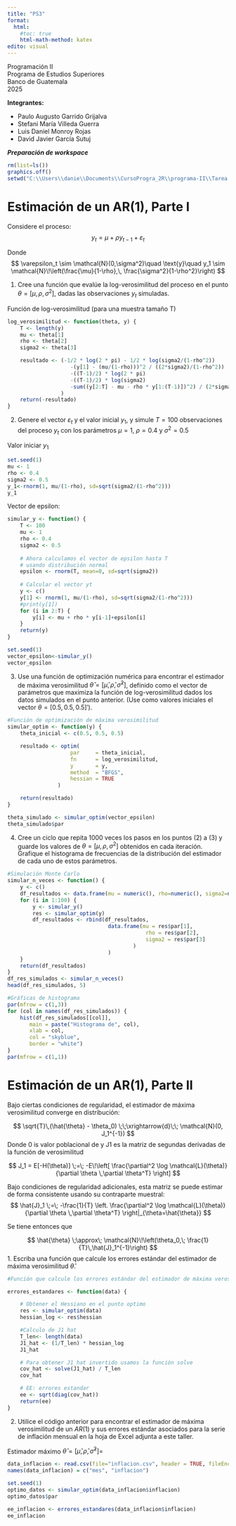 ```yaml
---
title: "PS3"
format:
  html:
    #toc: true
    html-math-method: katex
edito: visual
---
```


Programación II\
Programa de Estudios Superiores\
Banco de Guatemala\
2025

**Integrantes:**\

-   Paulo Augusto Garrido Grijalva
-   Stefani María Villeda Guerra
-   Luis Daniel Monroy Rojas
-   David Javier García Sutuj

***Preparación de workspace***
````r
rm(list=ls())
graphics.off()
setwd("C:\\Users\\danie\\Documents\\CursoProgra_2R\\programa-II\\Tarea 3")
````

# Estimación de un AR(1), Parte I

Considere el proceso: $$
y_t = \mu + \rho y_{t-1} + \varepsilon_t
$$

Donde $$
\varepsilon_t \sim \mathcal{N}(0,\sigma^2)\quad \text{y}\quad y_1 \sim \mathcal{N}\!\left(\frac{\mu}{1-\rho},\, \frac{\sigma^2}{1-\rho^2}\right)
$$

1.  Cree una función que evalúe la log-verosimilitud del proceso en el punto $\theta = [\mu, \rho, \sigma^2]$, dadas las observaciones $y_t$ simuladas.

Función de log-verosimilitud (para una muestra tamaño T)

```r
log_verosimilitud <- function(theta, y) {
    T <- length(y)
    mu <- theta[1]
    rho <- theta[2]
    sigma2 <- theta[3]

    resultado <- (-1/2 * log(2 * pi) - 1/2 * log(sigma2/(1-rho^2))
                    -(y[1] - (mu/(1-rho)))^2 / ((2*sigma2)/(1-rho^2))
                    -((T-1)/2) * log(2 * pi)
                    -((T-1)/2) * log(sigma2)
                    -sum((y[2:T] - mu - rho * y[1:(T-1)])^2) / (2*sigma2)
                 )
    return(-resultado)
}
```

2.  Genere el vector $\varepsilon_t$ y el valor inicial $y_1$, y simule $T = 100$ observaciones del proceso $y_t$ con los parámetros $\mu = 1$, $\rho = 0.4$ y $\sigma^2 = 0.5$

Valor iniciar $y_1$

```r
set.seed(1)
mu <- 1
rho <- 0.4
sigma2 <- 0.5
y_1<-rnorm(1, mu/(1-rho), sd=sqrt(sigma2/(1-rho^2)))
y_1

```

Vector de epsilon:

```r

simular_y <- function() {
    T <- 100
    mu <- 1
    rho <- 0.4
    sigma2 <- 0.5
    
    # Ahora calculamos el vector de epsilon hasta T
    # usando distribución normal
    epsilon <- rnorm(T, mean=0, sd=sqrt(sigma2))
    
    # Calcular el vector yt
    y <- c()
    y[1] <- rnorm(1, mu/(1-rho), sd=sqrt(sigma2/(1-rho^2)))
    #print(y[1])
    for (i in 2:T) {
        y[i] <- mu + rho * y[i-1]+epsilon[i]
    }
    return(y)
}

set.seed(1)
vector_epsilon<-simular_y()
vector_epsilon
```
3.  Use una función de optimización numérica para encontrar el estimador de máxima verosimilitud $\hat{\theta} = [\hat{\mu}, \hat{\rho}, \hat{\sigma}^2]$, definido como el vector de parámetros que maximiza la función de log-verosimilitud dados los datos simulados en el punto anterior. (Use como valores iniciales el vector $\theta = [0.5, 0.5, 0.5]'$).

```r
#Función de optimización de máxima verosimilitud 
simular_optim <- function(y) {
    theta_inicial <- c(0.5, 0.5, 0.5)

    resultado <- optim(
                    par     = theta_inicial,
                    fn      = log_verosimilitud,
                    y       = y,
                    method  = "BFGS",
                    hessian = TRUE
                )

    return(resultado)
}
```

```r
theta_simulado <- simular_optim(vector_epsilon)
theta_simulado$par
```

4.  Cree un ciclo que repita 1000 veces los pasos en los puntos (2) a (3) y guarde los valores de $\theta = [\mu, \rho, \sigma^2]$ obtenidos en cada iteración. Grafique el histograma de frecuencias de la distribución del estimador de cada uno de estos parámetros.

```r
#Simulación Monte Carlo
simular_n_veces <- function() {
    y <- c()
    df_resultados <- data.frame(mu = numeric(), rho=numeric(), sigma2=numeric())
    for (i in 1:100) {
        y <- simular_y()
        res <- simular_optim(y)
        df_resultados <- rbind(df_resultados,
                                data.frame(mu = res$par[1],
                                            rho = res$par[2],
                                            sigma2 = res$par[3]
                                        )
                                )
    }
    return(df_resultados)
}
df_res_simulados <- simular_n_veces()
head(df_res_simulados, 5)
```

```r
#Gráficas de histograma
par(mfrow = c(1,3))
for (col in names(df_res_simulados)) {
    hist(df_res_simulados[[col]], 
       main = paste("Histograma de", col), 
       xlab = col,
       col = "skyblue", 
       border = "white")
}
par(mfrow = c(1,1))
```

# Estimación de un AR(1), Parte II

Bajo ciertas condiciones de regularidad, el estimador de máxima verosimilitud converge en distribución:

$$
\sqrt{T}\,(\hat{\theta} - \theta_0) \;\;\xrightarrow{d}\;\; \mathcal{N}(0, J_1^{-1})
$$
Donde 0 is valor poblacional de y J1 es la matriz de segundas derivadas de la función de verosimilitud 

$$
J_1 = E[-H(\theta)] \;=\; -E\!\left[ \frac{\partial^2 \log \mathcal{L}(\theta)}{\partial \theta \,\partial \theta^T} \right]
$$

Bajo condiciones de regularidad adicionales, esta matriz se puede estimar de forma consistente usando su contraparte muestral:
$$
\hat{J}_1 \;=\; -\frac{1}{T} 
\left. \frac{\partial^2 \log \mathcal{L}(\theta)}{\partial \theta \,\partial \theta^T} \right|_{\theta=\hat{\theta}}
$$

Se tiene entonces que

$$
\hat{\theta} \;\approx\; \mathcal{N}\!\left(\theta_0,\; \frac{1}{T}\,\hat{J}_1^{-1}\right)
$$
1. Escriba una función que calcule los errores estándar del estimador de 
máxima verosimilitud $\hat{\theta}$.

```r
#Función que calcule los errores estándar del estimador de máxima verosimilitud

errores_estandares <- function(data) {

    # Obtener el Hessiano en el punto optimo
    res <- simular_optim(data)
    hessian_log <- res$hessian

    #Calculo de J1 hat
    T_len<- length(data)
    J1_hat <- (1/T_len) * hessian_log
    J1_hat

    # Para obtener J1_hat invertido usamos la función solve
    cov_hat <- solve(J1_hat) / T_len
    cov_hat

    # EE: errores estandar
    ee <- sqrt(diag(cov_hat))
    return(ee)
}
```

2. Utilice el código anterior para encontrar el estimador de máxima 
verosimilitud de un $AR(1)$ y sus errores estándar asociados para la serie 
de inflación mensual en la hoja de Excel adjunta a este taller.

Estimador máximo $\hat{\theta} = [\hat{\mu}, \hat{\rho}, \hat{\sigma}^2]=$

```r
data_inflacion <- read.csv(file="inflacion.csv", header = TRUE, fileEncoding = "latin1")
names(data_inflacion) = c("mes", "inflacion")

set.seed(1)
optimo_datos <- simular_optim(data_inflacion$inflacion)
optimo_datos$par

```
```r
ee_inflacion <- errores_estandares(data_inflacion$inflacion)
ee_inflacion
```

